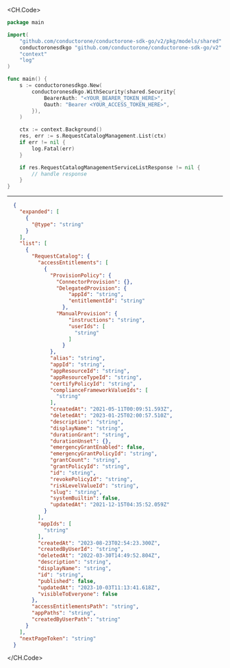
<CH.Code>
```go List.go
package main

import(
	"github.com/conductorone/conductorone-sdk-go/v2/pkg/models/shared"
	conductoronesdkgo "github.com/conductorone/conductorone-sdk-go/v2"
	"context"
	"log"
)

func main() {
    s := conductoronesdkgo.New(
        conductoronesdkgo.WithSecurity(shared.Security{
            BearerAuth: "<YOUR_BEARER_TOKEN_HERE>",
            Oauth: "Bearer <YOUR_ACCESS_TOKEN_HERE>",
        }),
    )

    ctx := context.Background()
    res, err := s.RequestCatalogManagement.List(ctx)
    if err != nil {
        log.Fatal(err)
    }

    if res.RequestCatalogManagementServiceListResponse != nil {
        // handle response
    }
}
```
---

```json Example Response
  {
    "expanded": [
      {
        "@type": "string"
      }
    ],
    "list": [
      {
        "RequestCatalog": {
          "accessEntitlements": [
            {
              "ProvisionPolicy": {
                "ConnectorProvision": {},
                "DelegatedProvision": {
                    "appId": "string",
                    "entitlementId": "string"
                  },
                "ManualProvision": {
                    "instructions": "string",
                    "userIds": [
                      "string"
                    ]
                  }
              },
              "alias": "string",
              "appId": "string",
              "appResourceId": "string",
              "appResourceTypeId": "string",
              "certifyPolicyId": "string",
              "complianceFrameworkValueIds": [
                "string"
              ],
              "createdAt": "2021-05-11T00:09:51.593Z",
              "deletedAt": "2023-01-25T02:00:57.510Z",
              "description": "string",
              "displayName": "string",
              "durationGrant": "string",
              "durationUnset": {},
              "emergencyGrantEnabled": false,
              "emergencyGrantPolicyId": "string",
              "grantCount": "string",
              "grantPolicyId": "string",
              "id": "string",
              "revokePolicyId": "string",
              "riskLevelValueId": "string",
              "slug": "string",
              "systemBuiltin": false,
              "updatedAt": "2021-12-15T04:35:52.059Z"
            }
          ],
          "appIds": [
            "string"
          ],
          "createdAt": "2023-08-23T02:54:23.300Z",
          "createdByUserId": "string",
          "deletedAt": "2022-03-30T14:49:52.804Z",
          "description": "string",
          "displayName": "string",
          "id": "string",
          "published": false,
          "updatedAt": "2023-10-03T11:13:41.618Z",
          "visibleToEveryone": false
        },
        "accessEntitlementsPath": "string",
        "appPaths": "string",
        "createdByUserPath": "string"
      }
    ],
    "nextPageToken": "string"
  }
```
</CH.Code>

